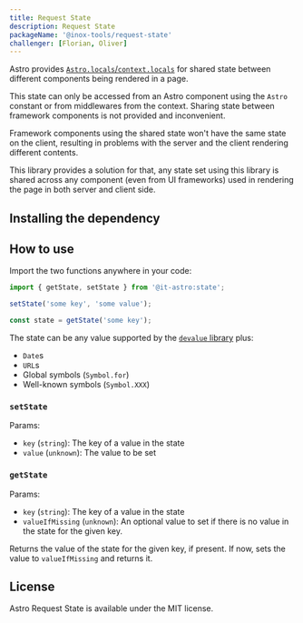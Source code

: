 ```yaml
---
title: Request State
description: Request State
packageName: '@inox-tools/request-state'
challenger: [Florian, Oliver]
---
```


Astro provides [`Astro.locals`/`context.locals`](https://docs.astro.build/en/reference/api-reference/#astrolocals) for shared state between different components being rendered in a page.

This state can only be accessed from an Astro component using the `Astro` constant or from middlewares from the context. Sharing state between framework components is not provided and inconvenient.

Framework components using the shared state won't have the same state on the client, resulting in problems with the server and the client rendering different contents.

This library provides a solution for that, any state set using this library is shared across any component (even from UI frameworks) used in rendering the page in both server and client side.

## Installing the dependency


<PackageManagers type="exec" pkg="astro" args="add @inox-tools/request-state" />

## How to use

Import the two functions anywhere in your code:

```ts
import { getState, setState } from '@it-astro:state';

setState('some key', 'some value');

const state = getState('some key');
```

The state can be any value supported by the [`devalue` library](https://www.npmjs.com/package/devalue) plus:

- `Date`s
- `URL`s
- Global symbols (`Symbol.for`)
- Well-known symbols (`Symbol.XXX`)

### `setState`

Params:

- `key` (`string`): The key of a value in the state
- `value` (`unknown`): The value to be set

### `getState`

Params:

- `key` (`string`): The key of a value in the state
- `valueIfMissing` (`unknown`): An optional value to set if there is no value in the state for the given key.

Returns the value of the state for the given key, if present. If now, sets the value to `valueIfMissing` and returns it.

## License

Astro Request State is available under the MIT license.
